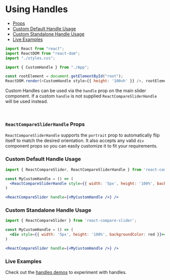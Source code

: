 

<Meta title="Docs/Handles" component={ReactCompareSliderHandle} />

# Using Handles

- [Props](#reactcomparesliderhandle-props)
- [Custom Default Handle Usage](<#custom-default-handle-usage>)
- [Custom Standalone Handle Usage](<#custom-standalone-handle-usage>)
- [Live Examples](<#live-examples>)

```js codesandbox=react-compare-slider-simple-example-9si6l?file=/src/index.js
import React from "react";
import ReactDOM from "react-dom";
import "./styles.css";

import { CustomHandle } from "./App";

const rootElement = document.getElementById("root");
ReactDOM.render(<CustomHandle style={{ height: '100vh' }} />, rootElement);

```

Custom Handles can be used via the `handle` prop on the main slider component.
If a custom `handle` is not supplied `ReactCompareSliderHandle` will
be used instead.

<br />

### `ReactCompareSliderHandle` Props

`ReactCompareSliderHandle` supports the `portrait` prop to automatically flip
itself to match the desired orientation. It also accepts any valid `div`
component props so you can easily customize it to fit your requirements.

<ArgsTable of={ReactCompareSliderHandle} />

### Custom Default Handle Usage

```jsx
import { ReactCompareSlider, ReactCompareSliderHandle } from 'react-compare-slider';

const MyCustomHandle = () => (
  <ReactCompareSliderHandle style={{ width: '5px', height: '100%', backgroundColor: red }} />;
)

<ReactCompareSlider handle={<MyCustomHandle />} />
```

### Custom Standalone Handle Usage

```jsx
import { ReactCompareSlider } from 'react-compare-slider';

const MyCustomHandle = () => (
  <div style={{ width: '5px', height: '100%', backgroundColor: red }}></div>;
)

<ReactCompareSlider handle={<MyCustomHandle />} />
```

### Live Examples

Check out the [handles demos](/?path=/story/demos-handles--blurred-arrows) to experiment with handles.
